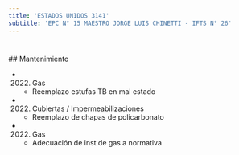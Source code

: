 ```yaml
---
title: 'ESTADOS UNIDOS 3141'
subtitle: 'EPC N° 15 MAESTRO JORGE LUIS CHINETTI - IFTS N° 26'
---
```


#


 ## Mantenimiento

*  (2022) Gas 
    + Reemplazo estufas TB en mal estado

*  (2022) Cubiertas / Impermeabilizaciones 
    + Reemplazo de chapas de policarbonato

*  (2022) Gas 
    + Adecuación de inst de gas a normativa



